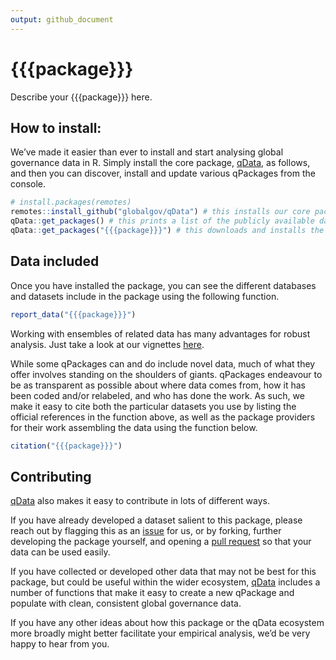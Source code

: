 ```yaml
---
output: github_document
---
```


# {{{package}}}

Describe your {{{package}}} here.

## How to install:
We’ve made it easier than ever to install and start analysing global governance data in R. Simply install the core package, [qData](https://github.com/globalgov/qData), as follows, and then you can discover, install and update various qPackages from the console.

```r
# install.packages(remotes)
remotes::install_github("globalgov/qData") # this installs our core package, the only one you need to do independently
qData::get_packages() # this prints a list of the publicly available data packages currently available
qData::get_packages("{{{package}}}") # this downloads and installs the named package
```

## Data included

Once you have installed the package, you can see the different databases and datasets include in the package using the following function.

```r
report_data("{{{package}}}")
```

Working with ensembles of related data has many advantages for robust
analysis. Just take a look at our vignettes
[here](https://globalgov.github.io/qData/articles/user.html).

While some qPackages can and do include novel data, much of what they
offer involves standing on the shoulders of giants. qPackages endeavour
to be as transparent as possible about where data comes from, how it has
been coded and/or relabeled, and who has done the work. As such, we
make it easy to cite both the particular datasets you use by listing the
official references in the function above, as well as the package
providers for their work assembling the data using the function below.

``` r
citation("{{{package}}}")
```

## Contributing

[qData](https://github.com/globalgov/qData) also makes it easy to
contribute in lots of different ways.

If you have already developed a dataset salient to this package, please
reach out by flagging this as an
[issue](https://github.com/globalgov/{{{package}}}/issues) for us, or by
forking, further developing the package yourself, and opening a [pull
request](https://github.com/globalgov/{{{package}}}/pulls) so that your data
can be used easily.

If you have collected or developed other data that may not be best for
this package, but could be useful within the wider ecosystem,
[qData](https://github.com/globalgov/qData) includes a number of
functions that make it easy to create a new qPackage and populate with
clean, consistent global governance data.

If you have any other ideas about how this package or the qData
ecosystem more broadly might better facilitate your empirical analysis,
we’d be very happy to hear from you.
